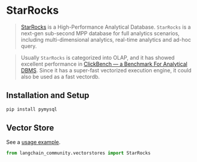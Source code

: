 # StarRocks

> [StarRocks](https://www.starrocks.io/) is a High-Performance Analytical Database.
> `StarRocks` is a next-gen sub-second MPP database for full analytics scenarios, including multi-dimensional analytics, real-time analytics and ad-hoc query.

> Usually `StarRocks` is categorized into OLAP, and it has showed excellent performance in [ClickBench — a Benchmark For Analytical DBMS](https://benchmark.clickhouse.com/). Since it has a super-fast vectorized execution engine, it could also be used as a fast vectordb.

## Installation and Setup

```bash
pip install pymysql
```

## Vector Store

See a [usage example](/docs/integrations/vectorstores/starrocks).

```python
from langchain_community.vectorstores import StarRocks
```
